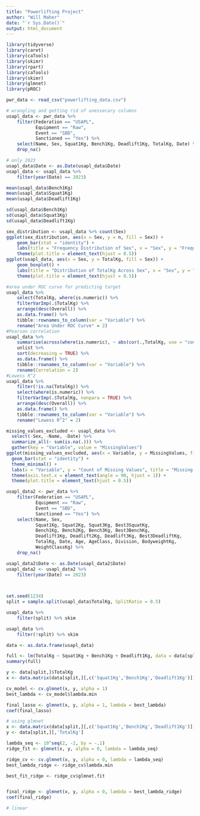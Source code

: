 ```yaml
---
title: "Powerlifting Project"
author: "Will Maher"
date: "`r Sys.Date()`"
output: html_document
---
```


```r
library(tidyverse)
library(caret)
library(caTools)
library(skimr)
library(rpart)
library(caTools)
library(skimr)
library(glmnet)
library(pROC)
```

```r
pwr_data <- read_csv("powerlifting_data.csv")
```

```r
# wrangling and getting rid of unessecary columns
usapl_data <- pwr_data %>% 
    filter(Federation == "USAPL", 
           Equipment == "Raw",
           Event == "SBD", 
           Sanctioned == "Yes") %>% 
    select(Name, Sex, Squat1Kg, Bench1Kg, Deadlift1Kg, TotalKg, Date) %>% 
    drop_na() 

# only 2023
usapl_data$Date <- as.Date(usapl_data$Date)
usapl_data <- usapl_data %>% 
    filter(year(Date) == 2023)
```


```r
mean(usapl_data$Bench1Kg)
mean(usapl_data$Squat1Kg)
mean(usapl_data$Deadlift1Kg)

sd(usapl_data$Bench1Kg)
sd(usapl_data$Squat1Kg)
sd(usapl_data$Deadlift1Kg)

sex_distribution <- usapl_data %>% count(Sex)
ggplot(sex_distribution, aes(x = Sex, y = n, fill = Sex)) +
    geom_bar(stat = "identity") +
    labs(title = "Frequency Distribution of Sex", x = "Sex", y = "Frequency") +
    theme(plot.title = element_text(hjust = 0.5))
ggplot(usapl_data, aes(x = Sex, y = TotalKg, fill = Sex)) +
    geom_boxplot() +
    labs(title = "Distribution of TotalKg Across Sex", x = "Sex", y = "TotalKg") +
    theme(plot.title = element_text(hjust = 0.5))

#area under ROC curve for predicting target
usapl_data %>% 
    select(TotalKg, where(is.numeric)) %>% 
    filterVarImp(.$TotalKg) %>%
    arrange(desc(Overall)) %>%
    as.data.frame() %>%
    tibble::rownames_to_column(var = "Variable") %>%
    rename("Area Under ROC Curve" = 2)
#Pearson correlation
usapl_data %>% 
    summarise(across(where(is.numeric), ~ abs(cor(.,TotalKg, use = "complete.obs")))) %>% 
    unlist %>% 
    sort(decreasing = TRUE) %>%
    as.data.frame() %>%
    tibble::rownames_to_column(var = "Variable") %>%
    rename(Correlation = 2)
#Lowess R^2
usapl_data %>% 
    filter(!is.na(TotalKg)) %>% 
    select(where(is.numeric)) %>% 
    filterVarImp(.$TotalKg, nonpara = TRUE) %>% 
    arrange(desc(Overall)) %>%
    as.data.frame() %>%
    tibble::rownames_to_column(var = "Variable") %>%
    rename("Lowess R^2" = 2)

missing_values_excluded <- usapl_data %>%
  select(-Sex, -Name, -Date) %>%
  summarize_all(~ sum(is.na(.))) %>%
  gather(key = "Variable", value = "MissingValues")
ggplot(missing_values_excluded, aes(x = Variable, y = MissingValues, fill = Variable)) +
  geom_bar(stat = "identity") +
  theme_minimal() +
  labs(x = "Variable", y = "Count of Missing Values", title = "Missing Values per Variable") +
  theme(axis.text.x = element_text(angle = 90, hjust = 1)) + 
  theme(plot.title = element_text(hjust = 0.5))
```


```r
usapl_data2 <- pwr_data %>% 
    filter(Federation == "USAPL",
           Equipment == "Raw",
           Event == "SBD",
           Sanctioned == "Yes") %>% 
    select(Name, Sex, 
           Squat1Kg, Squat2Kg, Squat3Kg, Best3SquatKg,
           Bench1Kg, Bench2Kg, Bench3Kg, Best3BenchKg, 
           Deadlift1Kg, Deadlift2Kg, Deadlift3Kg, Best3DeadliftKg, 
           TotalKg, Date, Age, AgeClass, Division, BodyweightKg, 
           WeightClassKg) %>% 
    drop_na()

usapl_data2$Date <- as.Date(usapl_data2$Date)
usapl_data2 <- usapl_data2 %>% 
    filter(year(Date) == 2023) 

    
```


```r
set.seed(1234)
split = sample.split(usapl_data$TotalKg, SplitRatio = 0.5)

usapl_data %>% 
    filter(split) %>% skim

usapl_data %>% 
    filter(!split) %>% skim

data <- as.data.frame(usapl_data)
```


```r
full <- lm(TotalKg ~ Squat1Kg + Bench1Kg + Deadlift1Kg, data = data[split,])
summary(full)
```


```r
y <- data[split,]$TotalKg
x <- data.matrix(data[split,][,c('Squat1Kg','Bench1Kg','Deadlift1Kg')])

cv_model <- cv.glmnet(x, y, alpha = 1)
best_lambda <- cv_model$lambda.min

final_lasso <- glmnet(x, y, alpha = 1, lambda = best_lambda)
coef(final_lasso)
```


```r
# using glmnet
x <- data.matrix(data[split,][,c('Squat1Kg','Bench1Kg','Deadlift1Kg')])
y <- data[split,][,'TotalKg']

lambda_seq <- 10^seq(2, -2, by = -.1)
ridge_fit <- glmnet(x, y, alpha = 0, lambda = lambda_seq)

ridge_cv <- cv.glmnet(x, y, alpha = 0, lambda = lambda_seq)
best_lambda_ridge <- ridge_cv$lambda.min

best_fit_ridge <- ridge_cv$glmnet.fit


final_ridge <- glmnet(x, y, alpha = 0, lambda = best_lambda_ridge)
coef(final_ridge)
```


```r
# linear



```

